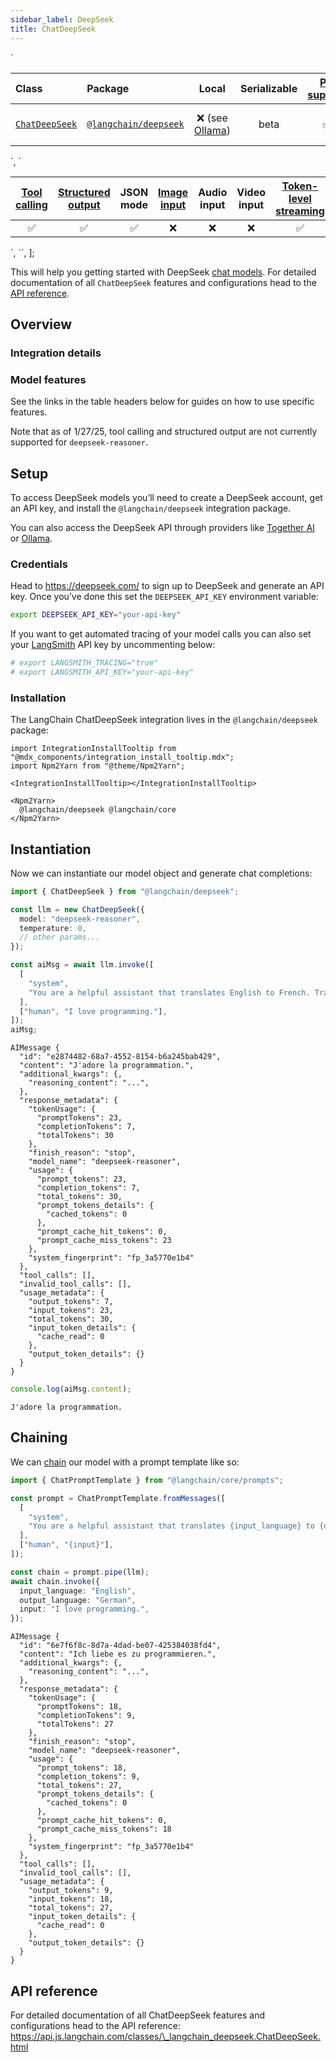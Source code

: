 ```yaml
---
sidebar_label: DeepSeek
title: ChatDeepSeek
---
```


  `
<table style="width:100%;">
<colgroup>
<col style="width: 12%" />
<col style="width: 12%" />
<col style="width: 15%" />
<col style="width: 15%" />
<col style="width: 15%" />
<col style="width: 15%" />
<col style="width: 15%" />
</colgroup>
<thead>
<tr>
<th style="text-align: left;">Class</th>
<th style="text-align: left;">Package</th>
<th style="text-align: center;">Local</th>
<th style="text-align: center;">Serializable</th>
<th style="text-align: center;"><a href="https://python.langchain.com/docs/integrations/chat/deepseek">PY support</a></th>
<th style="text-align: center;">Package downloads</th>
<th style="text-align: center;">Package latest</th>
</tr>
</thead>
<tbody>
<tr>
<td style="text-align: left;"><a href="https://api.js.langchain.com/classes/_langchain_deepseek.ChatDeepSeek.html"><code>ChatDeepSeek</code></a></td>
<td style="text-align: left;"><a href="https://npmjs.com/@langchain/deepseek"><code>@langchain/deepseek</code></a></td>
<td style="text-align: center;">❌ (see <a href="../../../docs/integrations/chat/ollama">Ollama</a>)</td>
<td style="text-align: center;">beta</td>
<td style="text-align: center;">✅</td>
<td style="text-align: center;"><img src="https://img.shields.io/npm/dm/@langchain/deepseek?style=flat-square&amp;label=%20&amp;.png" alt="NPM - Downloads" /></td>
<td style="text-align: center;"><img src="https://img.shields.io/npm/v/@langchain/deepseek?style=flat-square&amp;label=%20&amp;.png" alt="NPM - Version" /></td>
</tr>
</tbody>
</table>
`,
  `
<table style="width:100%;">
<colgroup>
<col style="width: 11%" />
<col style="width: 11%" />
<col style="width: 11%" />
<col style="width: 11%" />
<col style="width: 11%" />
<col style="width: 11%" />
<col style="width: 11%" />
<col style="width: 11%" />
<col style="width: 11%" />
</colgroup>
<thead>
<tr>
<th style="text-align: center;"><a href="../../../docs/how_to/tool_calling">Tool calling</a></th>
<th style="text-align: center;"><a href="../../../docs/how_to/structured_output/">Structured output</a></th>
<th style="text-align: center;">JSON mode</th>
<th style="text-align: center;"><a href="../../../docs/how_to/multimodal_inputs/">Image input</a></th>
<th style="text-align: center;">Audio input</th>
<th style="text-align: center;">Video input</th>
<th style="text-align: center;"><a href="../../../docs/how_to/chat_streaming/">Token-level streaming</a></th>
<th style="text-align: center;"><a href="../../../docs/how_to/chat_token_usage_tracking/">Token usage</a></th>
<th style="text-align: center;"><a href="../../../docs/how_to/logprobs/">Logprobs</a></th>
</tr>
</thead>
<tbody>
<tr>
<td style="text-align: center;">✅</td>
<td style="text-align: center;">✅</td>
<td style="text-align: center;">✅</td>
<td style="text-align: center;">❌</td>
<td style="text-align: center;">❌</td>
<td style="text-align: center;">❌</td>
<td style="text-align: center;">✅</td>
<td style="text-align: center;">✅</td>
<td style="text-align: center;">✅</td>
</tr>
</tbody>
</table>
`,
  `<!-- ## Invocation -->`,
];

This will help you getting started with DeepSeek [chat
models](../../../docs/concepts/#chat-models). For detailed documentation
of all `ChatDeepSeek` features and configurations head to the [API
reference](https://api.js.langchain.com/classes/_langchain_deepseek.ChatDeepSeek.html).

## Overview

### Integration details

<div dangerouslySetInnerHTML={{ __html: quartoRawHtml[0] }} />

### Model features

See the links in the table headers below for guides on how to use
specific features.

<div dangerouslySetInnerHTML={{ __html: quartoRawHtml[1] }} />

Note that as of 1/27/25, tool calling and structured output are not
currently supported for `deepseek-reasoner`.

## Setup

To access DeepSeek models you’ll need to create a DeepSeek account, get
an API key, and install the `@langchain/deepseek` integration package.

You can also access the DeepSeek API through providers like [Together
AI](../../../docs/integrations/chat/togetherai) or
[Ollama](../../../docs/integrations/chat/ollama).

### Credentials

Head to https://deepseek.com/ to sign up to DeepSeek and generate an API
key. Once you’ve done this set the `DEEPSEEK_API_KEY` environment
variable:

```bash
export DEEPSEEK_API_KEY="your-api-key"
```

If you want to get automated tracing of your model calls you can also
set your [LangSmith](https://docs.smith.langchain.com/) API key by
uncommenting below:

```bash
# export LANGSMITH_TRACING="true"
# export LANGSMITH_API_KEY="your-api-key"
```

### Installation

The LangChain ChatDeepSeek integration lives in the
`@langchain/deepseek` package:

```mdx-code-block
import IntegrationInstallTooltip from "@mdx_components/integration_install_tooltip.mdx";
import Npm2Yarn from "@theme/Npm2Yarn";

<IntegrationInstallTooltip></IntegrationInstallTooltip>

<Npm2Yarn>
  @langchain/deepseek @langchain/core
</Npm2Yarn>

```

## Instantiation

Now we can instantiate our model object and generate chat completions:

```typescript
import { ChatDeepSeek } from "@langchain/deepseek";

const llm = new ChatDeepSeek({
  model: "deepseek-reasoner",
  temperature: 0,
  // other params...
});
```

<div dangerouslySetInnerHTML={{ __html: quartoRawHtml[2] }} />

```typescript
const aiMsg = await llm.invoke([
  [
    "system",
    "You are a helpful assistant that translates English to French. Translate the user sentence.",
  ],
  ["human", "I love programming."],
]);
aiMsg;
```

```text
AIMessage {
  "id": "e2874482-68a7-4552-8154-b6a245bab429",
  "content": "J'adore la programmation.",
  "additional_kwargs": {,
    "reasoning_content": "...",
  },
  "response_metadata": {
    "tokenUsage": {
      "promptTokens": 23,
      "completionTokens": 7,
      "totalTokens": 30
    },
    "finish_reason": "stop",
    "model_name": "deepseek-reasoner",
    "usage": {
      "prompt_tokens": 23,
      "completion_tokens": 7,
      "total_tokens": 30,
      "prompt_tokens_details": {
        "cached_tokens": 0
      },
      "prompt_cache_hit_tokens": 0,
      "prompt_cache_miss_tokens": 23
    },
    "system_fingerprint": "fp_3a5770e1b4"
  },
  "tool_calls": [],
  "invalid_tool_calls": [],
  "usage_metadata": {
    "output_tokens": 7,
    "input_tokens": 23,
    "total_tokens": 30,
    "input_token_details": {
      "cache_read": 0
    },
    "output_token_details": {}
  }
}
```

```typescript
console.log(aiMsg.content);
```

```text
J'adore la programmation.
```

## Chaining

We can [chain](../../../docs/how_to/sequence/) our model with a prompt
template like so:

```typescript
import { ChatPromptTemplate } from "@langchain/core/prompts";

const prompt = ChatPromptTemplate.fromMessages([
  [
    "system",
    "You are a helpful assistant that translates {input_language} to {output_language}.",
  ],
  ["human", "{input}"],
]);

const chain = prompt.pipe(llm);
await chain.invoke({
  input_language: "English",
  output_language: "German",
  input: "I love programming.",
});
```

```text
AIMessage {
  "id": "6e7f6f8c-8d7a-4dad-be07-425384038fd4",
  "content": "Ich liebe es zu programmieren.",
  "additional_kwargs": {,
    "reasoning_content": "...",
  },
  "response_metadata": {
    "tokenUsage": {
      "promptTokens": 18,
      "completionTokens": 9,
      "totalTokens": 27
    },
    "finish_reason": "stop",
    "model_name": "deepseek-reasoner",
    "usage": {
      "prompt_tokens": 18,
      "completion_tokens": 9,
      "total_tokens": 27,
      "prompt_tokens_details": {
        "cached_tokens": 0
      },
      "prompt_cache_hit_tokens": 0,
      "prompt_cache_miss_tokens": 18
    },
    "system_fingerprint": "fp_3a5770e1b4"
  },
  "tool_calls": [],
  "invalid_tool_calls": [],
  "usage_metadata": {
    "output_tokens": 9,
    "input_tokens": 18,
    "total_tokens": 27,
    "input_token_details": {
      "cache_read": 0
    },
    "output_token_details": {}
  }
}
```

## API reference

For detailed documentation of all ChatDeepSeek features and
configurations head to the API reference:
https://api.js.langchain.com/classes/\_langchain_deepseek.ChatDeepSeek.html
